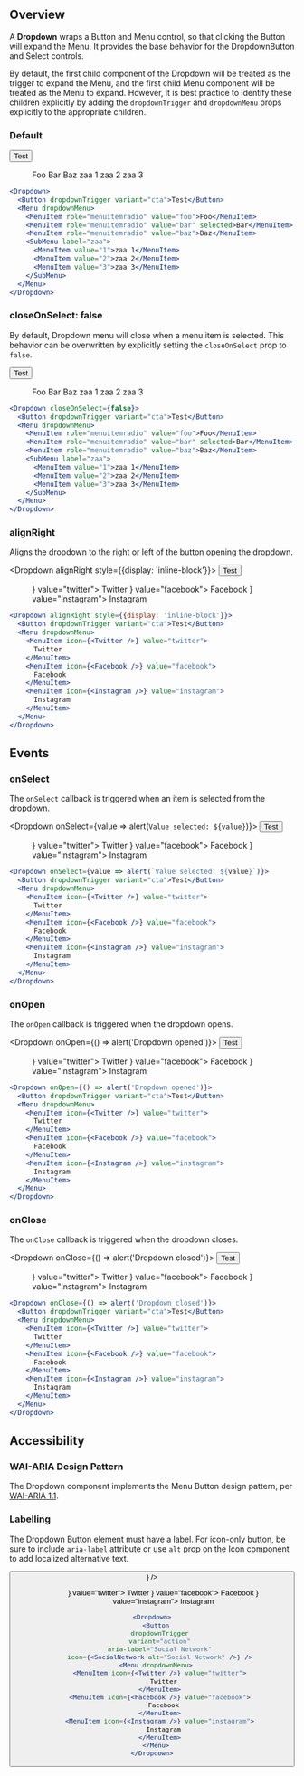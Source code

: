 
## Overview

A **Dropdown** wraps a Button and Menu control, so that clicking the Button will expand the Menu. It provides the base behavior for the DropdownButton and Select controls.

By default, the first child component of the Dropdown will be treated as the trigger to expand the Menu, and the first child Menu component will be treated as the Menu to expand. However, it is best practice to identify these children explicitly by adding the `dropdownTrigger` and `dropdownMenu` props explicitly to the appropriate children.

### Default

<Dropdown>
  <Button dropdownTrigger variant="cta">Test</Button>
  <Menu dropdownMenu>
    <MenuItem role="menuitemradio" value="foo">Foo</MenuItem>
    <MenuItem role="menuitemradio" value="bar" selected>Bar</MenuItem>
    <MenuItem role="menuitemradio" value="baz">Baz</MenuItem>
    <SubMenu label="zaa">
      <MenuItem value="1">zaa 1</MenuItem>
      <MenuItem value="2">zaa 2</MenuItem>
      <MenuItem value="3">zaa 3</MenuItem>
    </SubMenu>
  </Menu>
</Dropdown>

```jsx
<Dropdown>
  <Button dropdownTrigger variant="cta">Test</Button>
  <Menu dropdownMenu>
    <MenuItem role="menuitemradio" value="foo">Foo</MenuItem>
    <MenuItem role="menuitemradio" value="bar" selected>Bar</MenuItem>
    <MenuItem role="menuitemradio" value="baz">Baz</MenuItem>
    <SubMenu label="zaa">
      <MenuItem value="1">zaa 1</MenuItem>
      <MenuItem value="2">zaa 2</MenuItem>
      <MenuItem value="3">zaa 3</MenuItem>
    </SubMenu>
  </Menu>
</Dropdown>
```

### closeOnSelect: false

By default, Dropdown menu will close when a menu item is selected. This behavior can be overwritten by explicitly setting the `closeOnSelect` prop to `false`.

<Dropdown closeOnSelect={false}>
  <Button dropdownTrigger variant="cta">Test</Button>
  <Menu dropdownMenu>
    <MenuItem role="menuitemradio" value="foo">Foo</MenuItem>
    <MenuItem role="menuitemradio" value="bar" selected>Bar</MenuItem>
    <MenuItem role="menuitemradio" value="baz">Baz</MenuItem>
    <SubMenu label="zaa">
      <MenuItem value="1">zaa 1</MenuItem>
      <MenuItem value="2">zaa 2</MenuItem>
      <MenuItem value="3">zaa 3</MenuItem>
    </SubMenu>
  </Menu>
</Dropdown>

```jsx
<Dropdown closeOnSelect={false}>
  <Button dropdownTrigger variant="cta">Test</Button>
  <Menu dropdownMenu>
    <MenuItem role="menuitemradio" value="foo">Foo</MenuItem>
    <MenuItem role="menuitemradio" value="bar" selected>Bar</MenuItem>
    <MenuItem role="menuitemradio" value="baz">Baz</MenuItem>
    <SubMenu label="zaa">
      <MenuItem value="1">zaa 1</MenuItem>
      <MenuItem value="2">zaa 2</MenuItem>
      <MenuItem value="3">zaa 3</MenuItem>
    </SubMenu>
  </Menu>
</Dropdown>
```

### alignRight

Aligns the dropdown to the right or left of the button opening the dropdown.

<Dropdown alignRight style={{display: 'inline-block'}}>
  <Button dropdownTrigger variant="cta">Test</Button>
  <Menu dropdownMenu>
    <MenuItem icon={<Twitter />} value="twitter">
      Twitter
    </MenuItem>
    <MenuItem icon={<Facebook />} value="facebook">
      Facebook
    </MenuItem>
    <MenuItem icon={<Instagram />} value="instagram">
      Instagram
    </MenuItem>
  </Menu>
</Dropdown>

```jsx
<Dropdown alignRight style={{display: 'inline-block'}}>
  <Button dropdownTrigger variant="cta">Test</Button>
  <Menu dropdownMenu>
    <MenuItem icon={<Twitter />} value="twitter">
      Twitter
    </MenuItem>
    <MenuItem icon={<Facebook />} value="facebook">
      Facebook
    </MenuItem>
    <MenuItem icon={<Instagram />} value="instagram">
      Instagram
    </MenuItem>
  </Menu>
</Dropdown>
```

## Events

### onSelect

The `onSelect` callback is triggered when an item is selected from the dropdown.

<Dropdown onSelect={value => alert(`Value selected: ${value}`)}>
  <Button dropdownTrigger variant="cta">Test</Button>
  <Menu dropdownMenu>
    <MenuItem icon={<Twitter />} value="twitter">
      Twitter
    </MenuItem>
    <MenuItem icon={<Facebook />} value="facebook">
      Facebook
    </MenuItem>
    <MenuItem icon={<Instagram />} value="instagram">
      Instagram
    </MenuItem>
  </Menu>
</Dropdown>

```jsx
<Dropdown onSelect={value => alert(`Value selected: ${value}`)}>
  <Button dropdownTrigger variant="cta">Test</Button>
  <Menu dropdownMenu>
    <MenuItem icon={<Twitter />} value="twitter">
      Twitter
    </MenuItem>
    <MenuItem icon={<Facebook />} value="facebook">
      Facebook
    </MenuItem>
    <MenuItem icon={<Instagram />} value="instagram">
      Instagram
    </MenuItem>
  </Menu>
</Dropdown>
```

### onOpen

The `onOpen` callback is triggered when the dropdown opens.

<Dropdown onOpen={() => alert('Dropdown opened')}>
  <Button dropdownTrigger variant="cta">Test</Button>
  <Menu dropdownMenu>
    <MenuItem icon={<Twitter />} value="twitter">
      Twitter
    </MenuItem>
    <MenuItem icon={<Facebook />} value="facebook">
      Facebook
    </MenuItem>
    <MenuItem icon={<Instagram />} value="instagram">
      Instagram
    </MenuItem>
  </Menu>
</Dropdown>

```jsx
<Dropdown onOpen={() => alert('Dropdown opened')}>
  <Button dropdownTrigger variant="cta">Test</Button>
  <Menu dropdownMenu>
    <MenuItem icon={<Twitter />} value="twitter">
      Twitter
    </MenuItem>
    <MenuItem icon={<Facebook />} value="facebook">
      Facebook
    </MenuItem>
    <MenuItem icon={<Instagram />} value="instagram">
      Instagram
    </MenuItem>
  </Menu>
</Dropdown>
```

### onClose

The `onClose` callback is triggered when the dropdown closes.

<Dropdown onClose={() => alert('Dropdown closed')}>
  <Button dropdownTrigger variant="cta">Test</Button>
  <Menu dropdownMenu>
    <MenuItem icon={<Twitter />} value="twitter">
      Twitter
    </MenuItem>
    <MenuItem icon={<Facebook />} value="facebook">
      Facebook
    </MenuItem>
    <MenuItem icon={<Instagram />} value="instagram">
      Instagram
    </MenuItem>
  </Menu>
</Dropdown>

```jsx
<Dropdown onClose={() => alert('Dropdown closed')}>
  <Button dropdownTrigger variant="cta">Test</Button>
  <Menu dropdownMenu>
    <MenuItem icon={<Twitter />} value="twitter">
      Twitter
    </MenuItem>
    <MenuItem icon={<Facebook />} value="facebook">
      Facebook
    </MenuItem>
    <MenuItem icon={<Instagram />} value="instagram">
      Instagram
    </MenuItem>
  </Menu>
</Dropdown>
```

## Accessibility

### WAI-ARIA Design Pattern

The Dropdown component implements the Menu Button design pattern, per [WAI-ARIA 1.1](https://www.w3.org/TR/wai-aria-practices/#menubutton).

### Labelling

The Dropdown Button element must have a label. For icon-only button, be sure to include `aria-label` attribute or use `alt` prop on the Icon component to add localized alternative text.

<Dropdown>
  <Button
    dropdownTrigger
    variant="action"
    aria-label="Social Network"
    icon={<SocialNetwork alt="Social Network" />} />
  <Menu dropdownMenu>
    <MenuItem icon={<Twitter />} value="twitter">
      Twitter
    </MenuItem>
    <MenuItem icon={<Facebook />} value="facebook">
      Facebook
    </MenuItem>
    <MenuItem icon={<Instagram />} value="instagram">
      Instagram
    </MenuItem>
  </Menu>
</Dropdown>

```jsx
<Dropdown>
  <Button
    dropdownTrigger
    variant="action"
    aria-label="Social Network"
    icon={<SocialNetwork alt="Social Network" />} />
  <Menu dropdownMenu>
    <MenuItem icon={<Twitter />} value="twitter">
      Twitter
    </MenuItem>
    <MenuItem icon={<Facebook />} value="facebook">
      Facebook
    </MenuItem>
    <MenuItem icon={<Instagram />} value="instagram">
      Instagram
    </MenuItem>
  </Menu>
</Dropdown>
```
